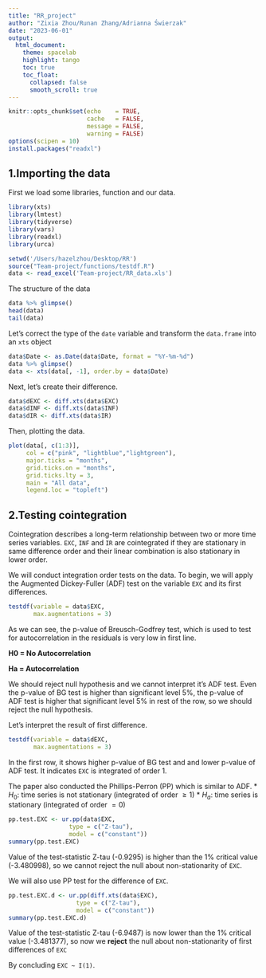 ```yaml
---
title: "RR_project"
author: "Zixia Zhou/Runan Zhang/Adrianna Świerzak"
date: "2023-06-01"
output: 
  html_document:
    theme: spacelab
    highlight: tango
    toc: true
    toc_float:
      collapsed: false
      smooth_scroll: true
---
```


```r
knitr::opts_chunk$set(echo    = TRUE, 
                      cache   = FALSE,
                      message = FALSE, 
                      warning = FALSE)
options(scipen = 10)
install.packages("readxl")
```

## 1.Importing the data

First we load some libraries, function and our data.

```r
library(xts)
library(lmtest)
library(tidyverse)
library(vars)
library(readxl)
library(urca)
```

```r
setwd('/Users/hazelzhou/Desktop/RR')
source("Team-project/functions/testdf.R")
data <- read_excel('Team-project/RR_data.xls')
```

The structure of the data

```r
data %>% glimpse()
head(data)
tail(data)
```

Let's correct the type of the `date` variable and transform the `data.frame` into an `xts` object

```r
data$Date <- as.Date(data$Date, format = "%Y-%m-%d")
data %>% glimpse()
data <- xts(data[, -1], order.by = data$Date)
```

Next, let's create their difference.

```r
data$dEXC <- diff.xts(data$EXC)
data$dINF <- diff.xts(data$INF)
data$dIR <- diff.xts(data$IR)
```

Then, plotting the data.

```r
plot(data[, c(1:3)],
     col = c("pink", "lightblue","lightgreen"),
     major.ticks = "months", 
     grid.ticks.on = "months",
     grid.ticks.lty = 3,
     main = "All data",
     legend.loc = "topleft")
```

## 2.Testing cointegration

Cointegration describes a long-term relationship between two or more time series variables. `EXC`, `INF` and `IR` are cointegrated if they are stationary in same difference order and their linear combination is also stationary in lower order.

We will conduct integration order tests on the data. To begin, we will apply the Augmented Dickey-Fuller (ADF) test on the variable `EXC` and its first differences.

```r
testdf(variable = data$EXC,
       max.augmentations = 3)
```

As we can see, the p-value of Breusch-Godfrey test, which is used to test for autocorrelation in the residuals is very low in first line.

**H0 = No Autocorrelation**

**Ha = Autocorrelation**

We should reject null hypothesis and we cannot interpret it's ADF test. Even the p-value of BG test is higher than significant level 5%, the p-value of ADF test is higher that significant level 5% in rest of the row, so we should reject the null hypothesis.

Let's interpret the result of first difference.

```r
testdf(variable = data$dEXC, 
       max.augmentations = 3)
```

In the first row, it shows higher p-value of BG test and and lower p-value of ADF test. It indicates `EXC` is integrated of order 1.

The paper also conducted the Phillips-Perron (PP) which is similar to ADF. \* $H_0:$ time series is not stationary (integrated of order $\ge 1$) \* $H_a:$ time series is stationary (integrated of order $= 0$)

```r
pp.test.EXC <- ur.pp(data$EXC,
                 type = c("Z-tau"), 
                 model = c("constant"))
summary(pp.test.EXC)
```

Value of the test-statistic Z-tau (-0.9295) is higher than the 1% critical value (-3.480998), so we cannot reject the null about non-stationarity of `EXC`.

We will also use PP test for the difference of `EXC`.

```r
pp.test.EXC.d <- ur.pp(diff.xts(data$EXC), 
                   type = c("Z-tau"), 
                   model = c("constant"))
summary(pp.test.EXC.d)
```

Value of the test-statistic Z-tau (-6.9487) is now lower than the 1% critical value (-3.481377), so now we **reject** the null about non-stationarity of first differences of `EXC`

By concluding `EXC ~ I(1)`.
